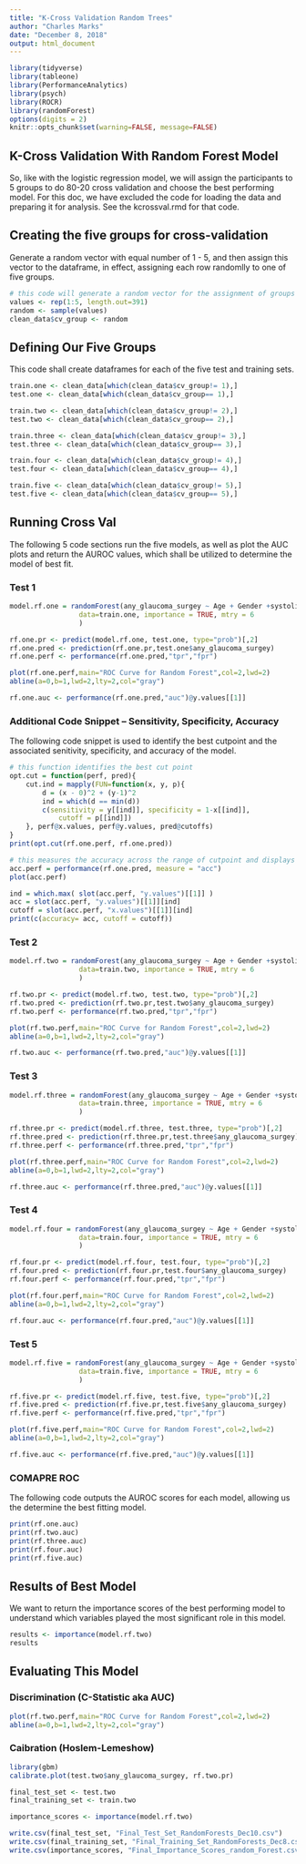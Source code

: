 ---
title: "K-Cross Validation Random Trees"
author: "Charles Marks"
date: "December 8, 2018"
output: html_document
---

```{r global options}
library(tidyverse)
library(tableone)
library(PerformanceAnalytics)
library(psych)
library(ROCR)
library(randomForest)
options(digits = 2)
knitr::opts_chunk$set(warning=FALSE, message=FALSE)
```
## K-Cross Validation With Random Forest Model

So, like with the logistic regression model, we will assign the participants to 5 groups to do 80-20 cross validation and choose the best performing model.  For this doc, we have excluded the code for loading the data and preparing it for analysis.  See the kcrossval.rmd for that code.

## Creating the five groups for cross-validation

Generate a random vector with equal number of 1 - 5, and then assign this vector to the dataframe, in effect, assigning each row randomlly to one of five groups.

```{r fivegroups}
# this code will generate a random vector for the assignment of groups
values <- rep(1:5, length.out=391)
random <- sample(values)
clean_data$cv_group <- random

```

## Defining Our Five Groups

This code shall create dataframes for each of the five test and training sets.

```{r define groups}

train.one <- clean_data[which(clean_data$cv_group!= 1),]
test.one <- clean_data[which(clean_data$cv_group== 1),]

train.two <- clean_data[which(clean_data$cv_group!= 2),]
test.two <- clean_data[which(clean_data$cv_group== 2),]

train.three <- clean_data[which(clean_data$cv_group!= 3),]
test.three <- clean_data[which(clean_data$cv_group== 3),]

train.four <- clean_data[which(clean_data$cv_group!= 4),]
test.four <- clean_data[which(clean_data$cv_group== 4),]

train.five <- clean_data[which(clean_data$cv_group!= 5),]
test.five <- clean_data[which(clean_data$cv_group== 5),]

```

## Running Cross Val

The following 5 code sections run the five models, as well as plot the AUC plots and return the AUROC values, which shall be utilized to determine the model of best fit.

### Test 1

```{r test 1, include=FALSE}



model.rf.one = randomForest(any_glaucoma_surgey ~ Age + Gender +systolic_max + systolic_min + systolic_mean  + diastolic_max + diastolic_min + diastolic_mean +pulse_min + pulse_max + pulse_mean  +ever_hospitalized + days_hospitalized + CHF + PVD + Stroke + Dementia + Pulmonary + LiverMild + DM + DMcx  + Renal + Cancer + Mets + med_class.Analgesics_._non.opioids + med_class.Analgesics_._opioids  +  med_class.Anti.rheumatic +  med_class.Antianxiety_agents  + med_class.Antiasthmatic + med_class.Anticoagulants+med_class.Anticonvulsant+med_class.Antidepressants+med_class.Antidiabetic+med_class.Antiemetics+med_class.Antihyperlipidemic+med_class.Antihypertensive+med_class.Beta_blockers+med_class.Calcium_blockers+med_class.Corticosteroids+med_class.Cough.Cold+med_class.Decongestants+med_class.Dermatological+med_class.Diuretics+med_class.Laxatives+med_class.Macrolide_antibiotics+med_class.Misc._antiinfectives+med_class.Ophthalmic+med_class.Ulcer_drugs, 
                 data=train.one, importance = TRUE, mtry = 6
                 )

rf.one.pr <- predict(model.rf.one, test.one, type="prob")[,2]
rf.one.pred <- prediction(rf.one.pr,test.one$any_glaucoma_surgey)
rf.one.perf <- performance(rf.one.pred,"tpr","fpr")

plot(rf.one.perf,main="ROC Curve for Random Forest",col=2,lwd=2)
abline(a=0,b=1,lwd=2,lty=2,col="gray")

rf.one.auc <- performance(rf.one.pred,"auc")@y.values[[1]]

```
### Additional Code Snippet -- Sensitivity, Specificity, Accuracy

The following code snippet is used to identify the best cutpoint and the associated senitivity, specificity, and accuracy of the model.

```{r get sensitivity and specificity}

# this function identifies the best cut point
opt.cut = function(perf, pred){
    cut.ind = mapply(FUN=function(x, y, p){
        d = (x - 0)^2 + (y-1)^2
        ind = which(d == min(d))
        c(sensitivity = y[[ind]], specificity = 1-x[[ind]], 
            cutoff = p[[ind]])
    }, perf@x.values, perf@y.values, pred@cutoffs)
}
print(opt.cut(rf.one.perf, rf.one.pred))

# this measures the accuracy across the range of cutpoint and displays an accuracy chart
acc.perf = performance(rf.one.pred, measure = "acc")
plot(acc.perf)

ind = which.max( slot(acc.perf, "y.values")[[1]] )
acc = slot(acc.perf, "y.values")[[1]][ind]
cutoff = slot(acc.perf, "x.values")[[1]][ind]
print(c(accuracy= acc, cutoff = cutoff))

```

### Test 2

```{r test 2, include=FALSE}



model.rf.two = randomForest(any_glaucoma_surgey ~ Age + Gender +systolic_max + systolic_min + systolic_mean  + diastolic_max + diastolic_min + diastolic_mean +pulse_min + pulse_max + pulse_mean  +ever_hospitalized + days_hospitalized  +CHF + PVD + Stroke + Dementia + Pulmonary + LiverMild + DM + DMcx  + Renal + Cancer + Mets + med_class.Analgesics_._non.opioids + med_class.Analgesics_._opioids  +  med_class.Anti.rheumatic +  med_class.Antianxiety_agents  + med_class.Antiasthmatic + med_class.Anticoagulants+med_class.Anticonvulsant+med_class.Antidepressants+med_class.Antidiabetic+med_class.Antiemetics+med_class.Antihyperlipidemic+med_class.Antihypertensive+med_class.Beta_blockers+med_class.Calcium_blockers+med_class.Corticosteroids+med_class.Cough.Cold+med_class.Decongestants+med_class.Dermatological+med_class.Diuretics+med_class.Laxatives+med_class.Macrolide_antibiotics+med_class.Misc._antiinfectives+med_class.Ophthalmic+med_class.Ulcer_drugs, 
                 data=train.two, importance = TRUE, mtry = 6
                 )

rf.two.pr <- predict(model.rf.two, test.two, type="prob")[,2]
rf.two.pred <- prediction(rf.two.pr,test.two$any_glaucoma_surgey)
rf.two.perf <- performance(rf.two.pred,"tpr","fpr")

plot(rf.two.perf,main="ROC Curve for Random Forest",col=2,lwd=2)
abline(a=0,b=1,lwd=2,lty=2,col="gray")

rf.two.auc <- performance(rf.two.pred,"auc")@y.values[[1]]

```

### Test 3

```{r test 3, include=FALSE}



model.rf.three = randomForest(any_glaucoma_surgey ~ Age + Gender +systolic_max + systolic_min + systolic_mean  + diastolic_max + diastolic_min + diastolic_mean +pulse_min + pulse_max + pulse_mean  +ever_hospitalized + days_hospitalized  +CHF + PVD + Stroke + Dementia + Pulmonary + LiverMild + DM + DMcx  + Renal + Cancer + Mets + med_class.Analgesics_._non.opioids + med_class.Analgesics_._opioids  +  med_class.Anti.rheumatic +  med_class.Antianxiety_agents  + med_class.Antiasthmatic + med_class.Anticoagulants+med_class.Anticonvulsant+med_class.Antidepressants+med_class.Antidiabetic+med_class.Antiemetics+med_class.Antihyperlipidemic+med_class.Antihypertensive+med_class.Beta_blockers+med_class.Calcium_blockers+med_class.Corticosteroids+med_class.Cough.Cold+med_class.Decongestants+med_class.Dermatological+med_class.Diuretics+med_class.Laxatives+med_class.Macrolide_antibiotics+med_class.Misc._antiinfectives+med_class.Ophthalmic+med_class.Ulcer_drugs, 
                 data=train.three, importance = TRUE, mtry = 6
                 )

rf.three.pr <- predict(model.rf.three, test.three, type="prob")[,2]
rf.three.pred <- prediction(rf.three.pr,test.three$any_glaucoma_surgey)
rf.three.perf <- performance(rf.three.pred,"tpr","fpr")

plot(rf.three.perf,main="ROC Curve for Random Forest",col=2,lwd=2)
abline(a=0,b=1,lwd=2,lty=2,col="gray")

rf.three.auc <- performance(rf.three.pred,"auc")@y.values[[1]]

```
### Test 4

```{r test 4, include=FALSE}



model.rf.four = randomForest(any_glaucoma_surgey ~ Age + Gender +systolic_max + systolic_min + systolic_mean  + diastolic_max + diastolic_min + diastolic_mean +pulse_min + pulse_max + pulse_mean  +ever_hospitalized + days_hospitalized  +CHF + PVD + Stroke + Dementia + Pulmonary + LiverMild + DM + DMcx  + Renal + Cancer + Mets + med_class.Analgesics_._non.opioids + med_class.Analgesics_._opioids  +  med_class.Anti.rheumatic +  med_class.Antianxiety_agents  + med_class.Antiasthmatic + med_class.Anticoagulants+med_class.Anticonvulsant+med_class.Antidepressants+med_class.Antidiabetic+med_class.Antiemetics+med_class.Antihyperlipidemic+med_class.Antihypertensive+med_class.Beta_blockers+med_class.Calcium_blockers+med_class.Corticosteroids+med_class.Cough.Cold+med_class.Decongestants+med_class.Dermatological+med_class.Diuretics+med_class.Laxatives+med_class.Macrolide_antibiotics+med_class.Misc._antiinfectives+med_class.Ophthalmic+med_class.Ulcer_drugs, 
                 data=train.four, importance = TRUE, mtry = 6
                 )

rf.four.pr <- predict(model.rf.four, test.four, type="prob")[,2]
rf.four.pred <- prediction(rf.four.pr,test.four$any_glaucoma_surgey)
rf.four.perf <- performance(rf.four.pred,"tpr","fpr")

plot(rf.four.perf,main="ROC Curve for Random Forest",col=2,lwd=2)
abline(a=0,b=1,lwd=2,lty=2,col="gray")

rf.four.auc <- performance(rf.four.pred,"auc")@y.values[[1]]

```
### Test 5

```{r test 5, include=FALSE}



model.rf.five = randomForest(any_glaucoma_surgey ~ Age + Gender +systolic_max + systolic_min + systolic_mean  + diastolic_max + diastolic_min + diastolic_mean +pulse_min + pulse_max + pulse_mean  +ever_hospitalized + days_hospitalized  +CHF + PVD + Stroke + Dementia + Pulmonary + LiverMild + DM + DMcx  + Renal + Cancer + Mets + med_class.Analgesics_._non.opioids + med_class.Analgesics_._opioids  +  med_class.Anti.rheumatic +  med_class.Antianxiety_agents  + med_class.Antiasthmatic + med_class.Anticoagulants+med_class.Anticonvulsant+med_class.Antidepressants+med_class.Antidiabetic+med_class.Antiemetics+med_class.Antihyperlipidemic+med_class.Antihypertensive+med_class.Beta_blockers+med_class.Calcium_blockers+med_class.Corticosteroids+med_class.Cough.Cold+med_class.Decongestants+med_class.Dermatological+med_class.Diuretics+med_class.Laxatives+med_class.Macrolide_antibiotics+med_class.Misc._antiinfectives+med_class.Ophthalmic+med_class.Ulcer_drugs, 
                 data=train.five, importance = TRUE, mtry = 6
                 )

rf.five.pr <- predict(model.rf.five, test.five, type="prob")[,2]
rf.five.pred <- prediction(rf.five.pr,test.five$any_glaucoma_surgey)
rf.five.perf <- performance(rf.five.pred,"tpr","fpr")

plot(rf.five.perf,main="ROC Curve for Random Forest",col=2,lwd=2)
abline(a=0,b=1,lwd=2,lty=2,col="gray")

rf.five.auc <- performance(rf.five.pred,"auc")@y.values[[1]]

```
### COMAPRE ROC

The following code outputs the AUROC scores for each model, allowing us the determine the best fitting model.

```{r roc comapre}

print(rf.one.auc)
print(rf.two.auc)
print(rf.three.auc)
print(rf.four.auc)
print(rf.five.auc)

```

## Results of Best Model

We want to return the importance scores of the best performing model to understand which variables played the most significant role in this model.

```{r looking at the best}

results <- importance(model.rf.two)
results

```

## Evaluating This Model

### Discrimination (C-Statistic aka AUC)

```{r AUC}

plot(rf.two.perf,main="ROC Curve for Random Forest",col=2,lwd=2)
abline(a=0,b=1,lwd=2,lty=2,col="gray")


```

### Caibration (Hoslem-Lemeshow)

```{r calibration}


library(gbm)
calibrate.plot(test.two$any_glaucoma_surgey, rf.two.pr)
```


```{r Saving Docs}

final_test_set <- test.two
final_training_set <- train.two

importance_scores <- importance(model.rf.two)

write.csv(final_test_set, "Final_Test_Set_RandomForests_Dec10.csv")
write.csv(final_training_set, "Final_Training_Set_RandomForests_Dec8.csv")
write.csv(importance_scores, "Final_Importance_Scores_random_Forest.csv")

```
